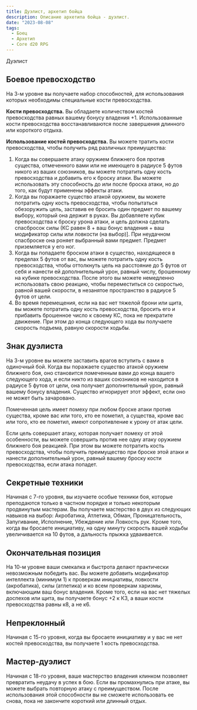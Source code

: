 ```yaml
---
title: Дуэлист, архетип бойца
description: Описание архетипа бойца - дуэлист.
date: "2023-08-08"
tags:
  - Боец
  - Архетип
  - Core d20 RPG
---
```


Дуэлист

## Боевое превосходство

На 3-м уровне вы получаете набор способностей, для использования которых необходимы специальные кости превосходства.

**Кости превосходства.** Вы обладаете количеством костей превосходства равных вашему бонусу владения +1.
Использованные кости превосходства восстанавливаются после завершения длинного или короткого отдыха.

**Использование костей превосходства.** Вы можете тратить кости превосходства, чтобы получить ряд различных преимущества:

1. Когда вы совершаете атаку оружием ближнего боя против существа, отмеченного вами или не имеющего в радиусе 5 футов никого из ваших союзников, вы можете потратить одну кость превосходства и добавить его к броску атаки. Вы можете использовать эту способность до или после броска атаки, но до того, как будут применены эффекты атаки.
2. Когда вы поражаете существо атакой оружием, вы можете потратить одну кость превосходства, чтобы попытаться обезоружить цель, заставив ее бросить один предмет по вашему выбору, который она держит в руках. Вы добавляете кубик превосходства к броску урона атаки, и цель должна сделать спасбросок силы (КС равен 8 + ваш бонус владения + ваш модификатор силы или ловкости (на выбор)]. При неудачном спасброске она роняет выбранный вами предмет. Предмет приземляется у его ног.
3. Когда вы попадаете броском атаки в существо, находящееся в пределах 5 футов от вас, вы можете потратить одну кость превосходства, чтобы оттолкнуть цель на расстояние до 5 футов от себя и нанести ей дополнительный урон, равный числу, брошенному на кубике превосходства. После этого вы можете немедленно использовать свою реакцию, чтобы переместиться со скоростью, равной вашей скорости, в незанятое пространство в радиусе 5 футов от цели.
4. Во время перемещения, если на вас нет тяжелой брони или щита, вы можете потратить одну кость превосходства, бросить его и прибавить брошенное число к своему КС, пока не прекратите движение. При этом до конца следующего хода вы получаете скорость подъема, равную скорости ходьбы.

## Знак дуэлиста

На 3-м уровне вы можете заставить врагов вступить с вами в одиночный бой. Когда вы поражаете существо атакой оружием ближнего боя, оно становится помеченным вами до конца вашего следующего хода, и если никто из ваших союзников не находится в радиусе 5 футов от цели, она получает дополнительный урон, равный вашему бонусу владения. Существо игнорирует этот эффект, если оно не может быть зачаровано.

Помеченная цель имеет помеху при любом броске атаки против существа, кроме вас или того, кто ее пометил, а существа, кроме вас или того, кто ее пометил, имеют сопротивление к урону от атак цели.

Если цель совершает атаку, которая получает помеху от этой особенности, вы можете совершить против нее одну атаку оружием ближнего боя реакцией. При этом вы можете потратить кость превосходства, чтобы получить преимущество при броске этой атаки и нанести дополнительный урон, равный вашему броску кости превосходства, если атака попадет.

## Секретные техники

Начиная с 7-го уровня, вы изучаете особые техники боя, которые преподаются только в частном порядке и только некоторым продвинутым мастерам. Вы получаете мастерство в двух из следующих навыков на выбор: Акробатика, Атлетика, Обман, Проницательность, Запугивание, Исполнение, Убеждение или Ловкость рук. Кроме того, когда вы бросаете инициативу, на одну минуту скорость вашей ходьбы увеличивается на 10 футов, а дальность прыжка удваивается.

## Окончательная позиция

На 10-м уровне ваши смекалка и быстрота делают практически невозможным победить вас. Вы можете добавить модификатор интеллекта (минимум 1) к проверкам инициативы, ловкости (акробатика), силы (атлетика) и ко всем проверкам харизмы, включающим ваш бонус владения. Кроме того, если на вас нет тяжелых доспехов или щита, вы получаете бонус +2 к КЗ, а ваши кости превосходства равны к8, а не к6.

## Непреклонный

Начиная с 15-го уровня, когда вы бросаете инициативу и у вас не нет костей превосходства, вы получаете 1 кость превосходства.

## Мастер-дуэлист

Начиная с 18-го уровня, ваше мастерство владения клинком позволяет превратить неудачу в успех в бою. Если вы промахнулись при атаке, вы можете выбрать повторную атаку с преимуществом. После использования этой способности вы не сможете использовать ее снова, пока не закончите короткий или длинный отдых.
